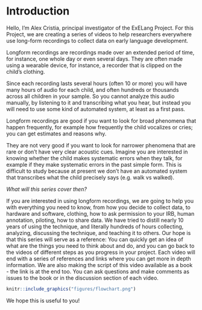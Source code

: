 # Introduction {-}

Hello, I'm Alex Cristia, principal investigator of the ExELang Project. For this Project, we are creating a series of videos to help researchers everywhere use long-form recordings to collect data on early language development.

Longform recordings are recordings made over an extended period of time, for instance, one whole day or even several days. 
They are often made using a wearable device, for instance, a recorder that is clipped on the child's clothing.

Since each recording lasts several hours (often 10 or more) you will have many hours of audio for each child, and often hundreds or thousands across all children in your sample. So you cannot analyze this audio manually, by listening to it and transcribing what you hear, but instead you will need to use some kind of automated system, at least as a first pass. 

Longform recordings are good if you want to look for broad phenomena that happen frequently, for example how frequently the child vocalizes or cries; you can get estimates and reasons why. 

They are not very good if you want to look for narrower phenomena that are rare or don’t have very clear acoustic cues. Imagine you are interested in knowing whether the child makes systematic errors when they talk, for example if they make systematic errors in the past simple form. This is difficult to study because at present we don’t have an automated system that transcribes what the child precisely says (e.g. walk vs walked).


*What will this series cover then?* 

If you are interested in using longform recordings, we are going to help you with everything you need to know, from how you decide to collect data, to hardware and software, clothing, how to ask permission to your IRB, human annotation, piloting, how to share data. 
We have tried to distill nearly 10 years of using the technique, and literally hundreds of hours collecting, analyzing, discussing the technique, and teaching it to others. Our hope is that this series will serve as a reference: You can quickly get an idea of what are the things you need to think about and do, and you can go back to the videos of different steps as you progress in your project. Each video will end with a series of references and links where you can get more in depth information. We are also making the script of this video available as a book - the link is at the end too. You can ask questions and make comments as issues to the book or in the discussion section of each video. 



```r

knitr::include_graphics("figures/flowchart.png")
```


We hope this is useful to you! 
